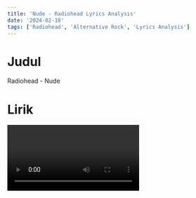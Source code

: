 ```yaml
---
title: 'Nude - Radiohead Lyrics Analysis'
date: '2024-02-18'
tags: ['Radiohead', 'Alternative Rock', 'Lyrics Analysis']
---
```


# Judul

Radiohead - Nude

# Lirik

<Video id='BbWBRnDK_AE' />

**Verse 1**

> **Don't get any big ideas, they're not gonna happen**

> _Jangan berangan terlalu besar, itu tidak akan terjadi_

> **You'll go to hell for what your dirty mind is thinking**

> _Kau akan ke neraka karena apa yang dipikirkan pikiran kotormu_

**Makna Frasa:**

Verse ini menciptakan suasana pembatasan dan peringatan terhadap pemikiran yang tidak pantas atau keinginan yang tidak realistis. Ada perasaan konsekuensi negatif atau hukuman yang dapat diterima jika seseorang terus membiarkan pikiran kotor atau ide besar tanpa tindakan nyata.

**Chorus**

> **And then, something's on your mind**

> _Dan kemudian, ada sesuatu dalam pikiranmu_

> **Someone called for you**

> _Seseorang memanggilmu_

> **You want her, you need her**

> _Kau menginginkannya, kau membutuhkannya_

> **And yet you don't believe her**

> _Dan namun kau tidak percaya padanya_

**Makna Frasa:**

Chorus menggambarkan kebingungan dan konflik emosional. Meskipun ada sesuatu yang mengganggu pikiran seseorang, ada juga ketidakpercayaan terhadap keinginan dan kebutuhan yang muncul. Ada perasaan dilema atau ketidakpastian dalam hubungan.

**Verse 2**

> **So you leave, and you're gone**

> _Jadi kau pergi, dan kau pergi_

> **And you wish you could've had her**

> _Dan kau berharap bisa mendapatkannya_

> **And you feel it now, that there's something wrong**

> _Dan kini kau merasakannya, bahwa ada sesuatu yang salah_

**Makna Frasa:**

Verse kedua mengeksplorasi tema kehilangan dan penyesalan. Meskipun seseorang meninggalkan situasi atau hubungan, ada perasaan penyesalan atau keinginan untuk memiliki hal tersebut. Kesadaran akan kesalahan atau kerugian muncul, dan ada kesan bahwa sesuatu tidak berjalan dengan benar.

**Bridge**

> **You'll go to hell for what your dirty mind is thinking**

> _Kau akan ke neraka karena apa yang dipikirkan pikiran kotormu_

> **And then something's on your mind**

> _Dan kemudian ada sesuatu dalam pikiranmu_

> **And then something's on your mind**

> _Dan kemudian ada sesuatu dalam pikiranmu_

**Makna Frasa:**

Bridge ini menegaskan kembali peringatan terhadap pikiran yang tidak pantas dan menciptakan nuansa repetitif yang mungkin mencerminkan ketidakmampuan untuk melepaskan pemikiran yang dapat membawa konsekuensi negatif.

# Analisis Keseluruhan

"Nude" oleh Radiohead mengeksplorasi tema-tema kompleks seperti pembatasan diri, konflik emosional dalam hubungan, dan penyesalan. Lirik-liriknya menghadirkan gambaran mengenai kesulitan menerima kenyataan dan konsekuensi dari tindakan atau pikiran tertentu. Musiknya yang atmosferik dan eksperimental menyatu dengan lirik-lirik yang mendalam, menciptakan pengalaman mendengarkan yang mendalam dan merenung.

_AI Generated Article_

